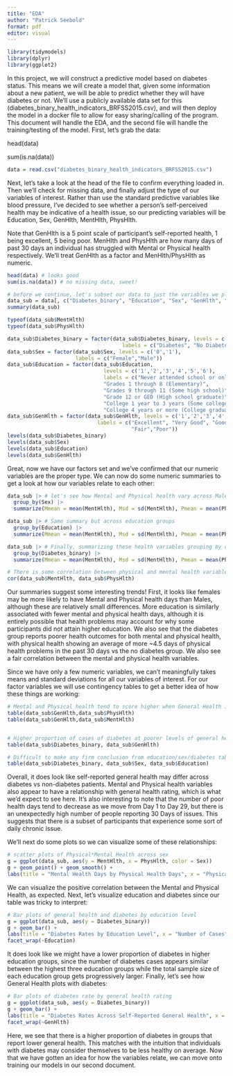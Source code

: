 ```yaml
---
title: "EDA"
author: "Patrick Seebold"
format: pdf
editor: visual
---
```


```r
library(tidymodels)
library(dplyr)
library(ggplot2)
```

In this project, we will construct a predictive model based on diabetes status. This means we will create a model that, given some information about a new patient, we will be able to predict whether they will have diabetes or not. We'll use a publicly available data set for this (diabetes_binary_health_indicators_BRFSS2015.csv), and will then deploy the model in a docker file to allow for easy sharing/calling of the program. This document will handle the EDA, and the second file will handle the training/testing of the model. First, let's grab the data:

head(data)

sum(is.na(data))

```r
data = read.csv("diabetes_binary_health_indicators_BRFSS2015.csv")
```

Next, let's take a look at the head of the file to confirm everything loaded in. Then we'll check for missing data, and finally adjust the type of our variables of interest. Rather than use the standard predictive variables like blood pressure, I've decided to see whether a person's self-perceived health may be indicative of a health issue, so our predicting variables will be Education, Sex, GenHlth, MentHlth, PhysHlth.

Note that GenHlth is a 5 point scale of participant's self-reported health, 1 being excellent, 5 being poor. MenHlth and PhysHlth are how many days of past 30 days an individual has struggled with Mental or Physical health respectively. We'll treat GenHlth as a factor and MenHlth/PhysHlth as numeric.

```r
head(data) # looks good
sum(is.na(data)) # no missing data, sweet!

# before we continue, let's subset our data to just the variables we plan to explore:
data_sub = data[, c("Diabetes_binary", "Education", "Sex", "GenHlth", "MentHlth", "PhysHlth")]
summary(data_sub)

typeof(data_sub$MentHlth)
typeof(data_sub$PhysHlth) 

data_sub$Diabetes_binary = factor(data_sub$Diabetes_binary, levels = c('1','0'),
                                     labels = c("Diabetes", "No Diabetes"))
data_sub$Sex = factor(data_sub$Sex, levels = c('0','1'),
                      labels = c("Female","Male"))
data_sub$Education = factor(data_sub$Education, 
                               levels = c('1','2','3','4','5','6'),
                               labels = c("Never attended school or only kindergarten",
                               "Grades 1 through 8 (Elementary)",
                               "Grades 9 through 11 (Some high school)",
                               "Grade 12 or GED (High school graduate)",
                               "College 1 year to 3 years (Some college or technical school)",
                               "College 4 years or more (College graduate)"))
data_sub$GenHlth = factor(data_sub$GenHlth, levels = c('1','2','3','4','5'),
                             labels = c("Excellent", "Very Good", "Good",
                                        "Fair","Poor"))
levels(data_sub$Diabetes_binary)
levels(data_sub$Sex)
levels(data_sub$Education)
levels(data_sub$GenHlth)
```

Great, now we have our factors set and we've confirmed that our numeric variables are the proper type. We can now do some numeric summaries to get a look at how our variables relate to each other:

```r
data_sub |> # let's see how Mental and Physical health vary across Male and Female
  group_by(Sex) |>
  summarize(Mmean = mean(MentHlth), Msd = sd(MentHlth), Pmean = mean(PhysHlth), Psd = sd(PhysHlth))

data_sub |> # Same summary but across education groups
  group_by(Education) |>
  summarize(Mmean = mean(MentHlth), Msd = sd(MentHlth), Pmean = mean(PhysHlth), Psd = sd(PhysHlth))

data_sub |> # Finally, summarizing these health variables grouping by diabetes
  group_by(Diabetes_binary) |>
  summarize(Mmean = mean(MentHlth), Msd = sd(MentHlth), Pmean = mean(PhysHlth), Psd = sd(PhysHlth))

# There is some correlation between physical and mental health variables
cor(data_sub$MentHlth, data_sub$PhysHlth)
```

Our summaries suggest some interesting trends! First, it looks like females may be more likely to have Mental and Physical health days than Males, although these are relatively small differences. More education is similarly associated with fewer mental and physical health days, although it is entirely possible that health problems may account for why some participants did not attain higher education. We also see that the diabetes group reports poorer health outcomes for both mental and physical health, with physical health showing an average of more \~4.5 days of physical health problems in the past 30 days vs the no diabetes group. We also see a fair correlation between the mental and physical health variables.

Since we have only a few numeric variables, we can't meaningfully takes means and standard deviations for all our variables of interest. For our factor variables we will use contingency tables to get a better idea of how these things are working:

```r

# Mental and Physical health tend to score higher when General Health is reported as better
table(data_sub$GenHlth,data_sub$PhysHlth)
table(data_sub$GenHlth,data_sub$MentHlth)


# Higher proportion of cases of diabetes at poorer levels of general health
table(data_sub$Diabetes_binary, data_sub$GenHlth)

# Difficult to make any firm conclusion from education/sex/diabetes table, we'll do some graphs
table(data_sub$Diabetes_binary, data_sub$Sex, data_sub$Education)

```

Overall, it does look like self-reported general health may differ across diabetes vs non-diabetes patients. Mental and Physical health variables also appear to have a relationship with general health rating, which is what we'd expect to see here. It's also interesting to note that the number of poor health days tend to decrease as we move from Day 1 to Day 29, but there is an unexpectedly high number of people reporting 30 Days of issues. This suggests that there is a subset of participants that experience some sort of daily chronic issue.

We'll next do some plots so we can visualize some of these relationships:

```r
# scatter plots of Physical*Mental Health across sex 
g = ggplot(data_sub, aes(y = MentHlth, x = PhysHlth, color = Sex))
g + geom_point() + geom_smooth() +
labs(title = "Mental Health Days by Physical Health Days", x = "Physical health days in past 30 days", y = "Mental health days in past 30 days")
```

We can visualize the positive correlation between the Mental and Physical Health, as expected. Next, let's visualize education and diabetes since our table was tricky to interpret:

```r
# Bar plots of general health and diabetes by education level
g = ggplot(data_sub, aes(y = Diabetes_binary))
g + geom_bar() +
labs(title = "Diabetes Rates by Education Level", x = "Number of Cases", y = "Diabetes Status") +
facet_wrap(~Education)
```

It does look like we might have a lower proportion of diabetes in higher education groups, since the number of diabetes cases appears similar between the highest three education groups while the total sample size of each education group gets progressively larger. Finally, let's see how General Health plots with diabetes:

```r
# Bar plots of diabetes rate by general health rating
g = ggplot(data_sub, aes(y = Diabetes_binary))
g + geom_bar() +
labs(title = "Diabetes Rates Across Self-Reported General Health", x = "Number of Cases", y = "Diabetes Status") +
facet_wrap(~GenHlth)
```

Here, we see that there is a higher proportion of diabetes in groups that report lower general health. This matches with the intuition that individuals with diabetes may consider themselves to be less healthy on average. Now that we have gotten an idea for how the variables relate, we can move onto training our models in our second document.
